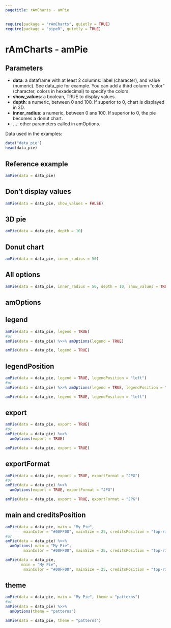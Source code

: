 ```yaml
---
pagetitle: rAmCharts - amPie
---
```


```r
require(package = "rAmCharts", quietly = TRUE)
require(package = "pipeR", quietly = TRUE)
```

<h1>rAmCharts - amPie</h1>

## Parameters

* __data__: a dataframe with at least 2 columns: label (character), and value (numeric). See data_pie for example. You can add a third column "color" (character, colors in hexadecimal) to specify the colors.
* __show_values__: a boolean, TRUE to display values.
* __depth__: a numeric, between 0 and 100. If superior to 0, chart is displayed in 3D. 
* __inner_radius__: a numeric, between 0 ans 100. If superior to 0, the pie becomes a donut chart. 
* __...__: other parameters called in amOptions.

Data used in the examples:
```r
data("data_pie")
head(data_pie)
```

## Reference example

```r
amPie(data = data_pie)
```

## Don't display values
```r
amPie(data = data_pie, show_values = FALSE)
```

## 3D pie
```r
amPie(data = data_pie, depth = 10)
```

## Donut chart
```r
amPie(data = data_pie, inner_radius = 50)
```

## All options
```r
amPie(data = data_pie, inner_radius = 50, depth = 10, show_values = TRUE)
```

<h2 class="partdivtitle">amOptions</h2>

## legend
```r
amPie(data = data_pie, legend = TRUE)
#or
amPie(data = data_pie) %>>% amOptions(legend = TRUE)
```
```r
amPie(data = data_pie, legend = TRUE)
```

## legendPosition
```r
amPie(data = data_pie, legend = TRUE, legendPosition = "left")
#or
amPie(data = data_pie) %>>% amOptions(legend = TRUE, legendPosition = "left")
```
```r
amPie(data = data_pie, legend = TRUE, legendPosition = "left")
```

## export
```r
amPie(data = data_pie, export = TRUE)
#or
amPie(data = data_pie) %>>% 
  amOptions(export = TRUE)
```
```r
amPie(data = data_pie, export = TRUE)
```

## exportFormat
```r
amPie(data = data_pie, export = TRUE, exportFormat = "JPG")
#or
amPie(data = data_pie) %>>% 
  amOptions(export = TRUE, exportFormat = "JPG")
```
```r
amPie(data = data_pie, export = TRUE, exportFormat = "JPG")
```

## main and creditsPosition
```r
amPie(data = data_pie, main = "My Pie",
        mainColor = "#00FF00", mainSize = 25, creditsPosition = "top-right")
#or
amPie(data = data_pie) %>>% 
  amOptions( main = "My Pie",
        mainColor = "#00FF00", mainSize = 25, creditsPosition = "top-right")
```
```r
amPie(data = data_pie, 
       main = "My Pie",
        mainColor = "#00FF00", mainSize = 25, creditsPosition = "top-right")
```

## theme
```r
amPie(data = data_pie, main = "My Pie", theme = "patterns")
#or
amPie(data = data_pie) %>>% 
  amOptions(theme = "patterns")
```
```r
amPie(data = data_pie, theme = "patterns")
```

